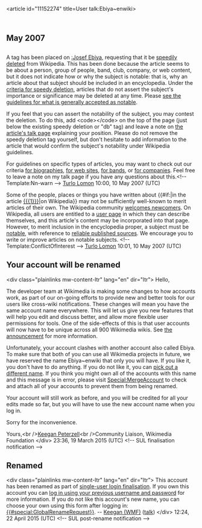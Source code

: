 <article id="11152274" title=User talk:Ebiya~enwiki>
	<talkpage id="11152274" title="User talk:Ebiya~enwiki">
==May 2007==
=={{{header-text|Notability of [[:Josef Ebiya]]}}}==
A tag has been placed on [[:Josef Ebiya]], requesting that it be [[Wikipedia:Criteria for speedy deletion|speedily deleted]] from Wikipedia. This has been done because the article seems to be about a person, group of people, band, club, company, or web content, but it does not indicate how or why the subject is notable: that is, why an article about that subject should be included in an encyclopedia. Under the [[WP:CSD#Articles|criteria for speedy deletion]], articles that do not assert the subject's importance or significance may be deleted at any time. Please [[Wikipedia:Notability|see the guidelines for what is generally accepted as notable]]. 

If you feel that you can assert the notability of the subject, you may contest the deletion. To do this, add &lt;code&gt;{{tl|hangon}}&lt;/code&gt; on the top of the page (just below the existing speedy deletion or &quot;db&quot; tag) and leave a note on [[Talk:Josef Ebiya|the article's talk page]] explaining your position. Please do not remove the speedy deletion tag yourself, but don't hesitate to add information to the article that would confirm the subject's notability under Wikipedia guidelines.

For guidelines on specific types of articles, you may want to check out our criteria [[Wikipedia:Notability (people)|for biographies]], [[WP:WEB|for web sites]], [[WP:BAND|for bands]], or [[WP:CORP|for companies]]. Feel free to leave a note on my talk page if you have any questions about this.&lt;!-- Template:Nn-warn --&gt;  [[User:Turlo Lomon|Turlo Lomon]] 10:00, 10 May 2007 (UTC)

Some of the people, places or things you have written about {{#if:{{{1|}}}|in the article [[{{{1}}}]]|on Wikipedia}} may not be sufficiently well-known to merit articles of their own. The Wikipedia community [[Wikipedia:Introduction|welcomes newcomers]]. On Wikipedia, all users are entitled to a [[Wikipedia:user page|user page]] in which they can describe themselves, and this article's content may be incorporated into that page. However, to merit inclusion in the encyclopedia proper, a subject must be [[Wikipedia:Notability (people)|notable]], with reference to [[Wikipedia:Reliable sources|reliable published sources]]. We encourage you to write or improve articles on notable subjects. &lt;!-- Template:ConflictOfInterest --&gt;  [[User:Turlo Lomon|Turlo Lomon]] 10:01, 10 May 2007 (UTC)

== Your account will be renamed ==

&lt;div class=&quot;plainlinks mw-content-ltr&quot; lang=&quot;en&quot; dir=&quot;ltr&quot;&gt;
Hello,

The developer team at Wikimedia is making some changes to how accounts work, as part of our on-going efforts to provide new and better tools for our users like cross-wiki notifications. These changes will mean you have the same account name everywhere. This will let us give you new features that will help you edit and discuss better, and allow more flexible user permissions for tools. One of the side-effects of this is that user accounts will now have to be unique across all 900 Wikimedia wikis. See [[m:Special:MyLanguage/Single User Login finalisation announcement|the announcement]] for more information.

Unfortunately, your account clashes with another account also called Ebiya. To make sure that both of you can use all Wikimedia projects in future, we have reserved the name Ebiya~enwiki that only you will have. If you like it, you don't have to do anything. If you do not like it, you can [[Special:GlobalRenameRequest|pick out a different name]]. If you think you might own all of the accounts with this name and this message is in error, please visit [[Special:MergeAccount]] to check and attach all of your accounts to prevent them from being renamed.

Your account will still work as before, and you will be credited for all your edits made so far, but you will have to use the new account name when you log in.

Sorry for the inconvenience.

Yours,&lt;br /&gt;[[m:User:Keegan (WMF)|Keegan Peterzell]]&lt;br /&gt;Community Liaison, Wikimedia Foundation
&lt;/div&gt; 23:36, 19 March 2015 (UTC)
&lt;!-- SUL finalisation notification --&gt;

== Renamed ==

&lt;div class=&quot;plainlinks mw-content-ltr&quot; lang=&quot;en&quot; dir=&quot;ltr”&gt;
This account has been renamed as part of [[m:Special:MyLanguage/Single User Login finalisation announcement|single-user login finalisation]]. If you own this account you can [[{{#special:userlogin}}|log in using your previous username and password]] for more information. If you do not like this account's new name, you can choose your own using this form after logging in: [[{{#special:GlobalRenameRequest}}]]. -- [[m:User:Keegan (WMF)|Keegan (WMF)]] ([[m:User talk:Keegan (WMF)|talk]])
&lt;/div&gt; 12:24, 22 April 2015 (UTC)
&lt;!-- SUL post-rename notification --&gt;
	</talkpage>
</article>